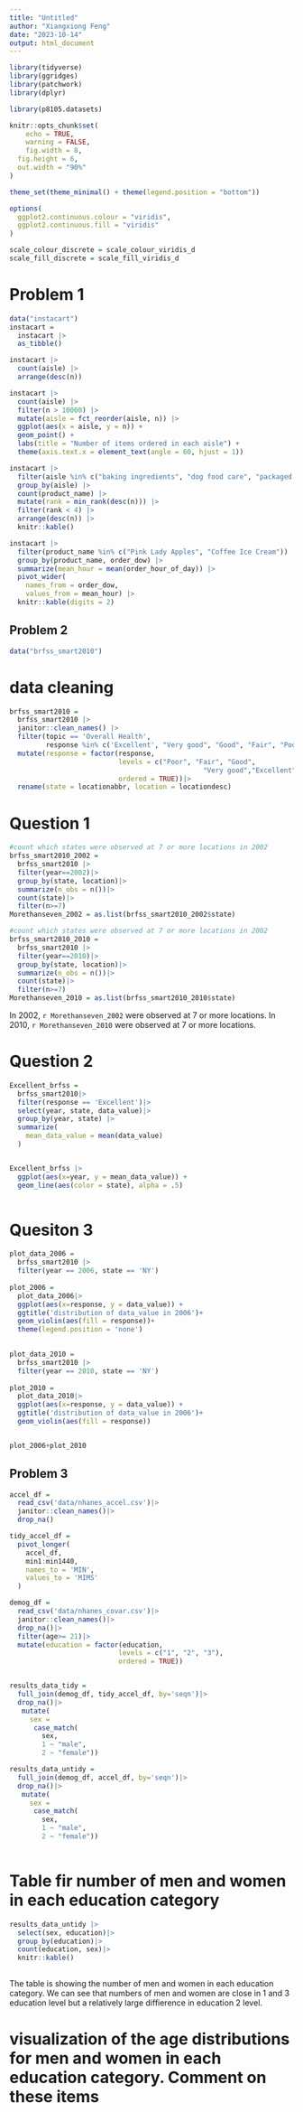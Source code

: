 ```yaml
---
title: "Untitled"
author: "Xiangxiong Feng"
date: "2023-10-14"
output: html_document
---
```



```r
library(tidyverse)
library(ggridges)
library(patchwork)
library(dplyr)

library(p8105.datasets)

knitr::opts_chunk$set(
	echo = TRUE,
	warning = FALSE,
	fig.width = 8, 
  fig.height = 6,
  out.width = "90%"
)

theme_set(theme_minimal() + theme(legend.position = "bottom"))

options(
  ggplot2.continuous.colour = "viridis",
  ggplot2.continuous.fill = "viridis"
)

scale_colour_discrete = scale_colour_viridis_d
scale_fill_discrete = scale_fill_viridis_d
```



# Problem 1

```r

data("instacart")
instacart = 
  instacart |> 
  as_tibble()
```

```r
instacart |> 
  count(aisle) |> 
  arrange(desc(n))
```

```r
instacart |> 
  count(aisle) |> 
  filter(n > 10000) |> 
  mutate(aisle = fct_reorder(aisle, n)) |> 
  ggplot(aes(x = aisle, y = n)) + 
  geom_point() + 
  labs(title = "Number of items ordered in each aisle") +
  theme(axis.text.x = element_text(angle = 60, hjust = 1))
```
```r
instacart |> 
  filter(aisle %in% c("baking ingredients", "dog food care", "packaged vegetables fruits")) |>
  group_by(aisle) |> 
  count(product_name) |> 
  mutate(rank = min_rank(desc(n))) |> 
  filter(rank < 4) |> 
  arrange(desc(n)) |>
  knitr::kable()
```


```r

instacart |>
  filter(product_name %in% c("Pink Lady Apples", "Coffee Ice Cream")) |>
  group_by(product_name, order_dow) |>
  summarize(mean_hour = mean(order_hour_of_day)) |>
  pivot_wider(
    names_from = order_dow, 
    values_from = mean_hour) |>
  knitr::kable(digits = 2)
```





## Problem 2

```r
data("brfss_smart2010")


```

# data cleaning 
```r

brfss_smart2010 =
  brfss_smart2010 |>
  janitor::clean_names() |>
  filter(topic == 'Overall Health',
         response %in% c('Excellent', "Very good", "Good", "Fair", "Poor")) |>
  mutate(response = factor(response, 
                           levels = c("Poor", "Fair", "Good",
                                                "Very good","Excellent"), 
                           ordered = TRUE))|>
  rename(state = locationabbr, location = locationdesc)

```

# Question 1
```r
#count which states were observed at 7 or more locations in 2002
brfss_smart2010_2002 = 
  brfss_smart2010 |>
  filter(year==2002)|>
  group_by(state, location)|>
  summarize(n_obs = n())|>
  count(state)|>
  filter(n>=7) 
Morethanseven_2002 = as.list(brfss_smart2010_2002$state)

#count which states were observed at 7 or more locations in 2002
brfss_smart2010_2010 = 
  brfss_smart2010 |>
  filter(year==2010)|>
  group_by(state, location)|>
  summarize(n_obs = n())|>
  count(state)|>
  filter(n>=7) 
Morethanseven_2010 = as.list(brfss_smart2010_2010$state)

```

In 2002, `r Morethanseven_2002` were observed at 7 or more locations. In 2010, `r Morethanseven_2010` were observed at 7 or more locations.


# Question 2

```r
Excellent_brfss = 
  brfss_smart2010|>
  filter(response == 'Excellent')|>
  select(year, state, data_value)|>
  group_by(year, state) |>
  summarize(
    mean_data_value = mean(data_value)
  )


Excellent_brfss |>
  ggplot(aes(x=year, y = mean_data_value)) +
  geom_line(aes(color = state), alpha = .5)
  
```



# Quesiton 3

```r
plot_data_2006 = 
  brfss_smart2010 |>
  filter(year == 2006, state == 'NY') 
  
plot_2006 = 
  plot_data_2006|>
  ggplot(aes(x=response, y = data_value)) +
  ggtitle('distribution of data_value in 2006')+
  geom_violin(aes(fill = response))+
  theme(legend.position = 'none')
  

plot_data_2010 = 
  brfss_smart2010 |>
  filter(year == 2010, state == 'NY') 
  
plot_2010 = 
  plot_data_2010|>
  ggplot(aes(x=response, y = data_value)) +
  ggtitle('distribution of data_value in 2006')+
  geom_violin(aes(fill = response))


plot_2006+plot_2010
```


## Problem 3

```r
accel_df =
  read_csv('data/nhanes_accel.csv')|>
  janitor::clean_names()|>
  drop_na()

tidy_accel_df = 
  pivot_longer(
    accel_df,
    min1:min1440,
    names_to = 'MIN',
    values_to = 'MIMS'
  )
```

```r
demog_df =
  read_csv('data/nhanes_covar.csv')|>
  janitor::clean_names()|>
  drop_na()|>
  filter(age>= 21)|>
  mutate(education = factor(education, 
                           levels = c("1", "2", "3"), 
                           ordered = TRUE))



```

```r
results_data_tidy = 
  full_join(demog_df, tidy_accel_df, by='seqn')|>
  drop_na()|>
   mutate(
     sex = 
      case_match(
        sex, 
        1 ~ "male", 
        2 ~ "female"))

results_data_untidy = 
  full_join(demog_df, accel_df, by='seqn')|>
  drop_na()|>
   mutate(
     sex = 
      case_match(
        sex, 
        1 ~ "male", 
        2 ~ "female"))
  
```



# Table fir number of men and women in each education category
```r
results_data_untidy |>
  select(sex, education)|>
  group_by(education)|>
  count(education, sex)|>
  knitr::kable()
 

```

The table is showing the number of men and women in each education category. We can see that numbers of men and women are  close in 1 and 3 education level but a relatively large diffierence in education 2 level.


# visualization of the age distributions for men and women in each education category. Comment on these items 

```r

```







